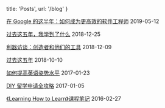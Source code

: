 
  title: 'Posts',
  url: '/blog'
}


[在 Google 的这半年：如何成为更高效的软件工程师](/posts/noogler-learning-effective-engineer) <time>2019-05-12</time>

[过去这五年，我学到了什么](/posts/five-year-learning-2013-2018) <time>2018-12-25</time>

[利器访谈：创造者和他们的工具](/posts/liqi-interview) <time>2018-12-09</time>

[过去这五年](/posts/five-year-summary-2013-2018) <time>2018-10-10</time>

[如何提高英语姿势水平](/posts/improve-english) <time>2017-01-23</time>

[DIY 留学申请全攻略](/posts/gradapply-diy) <time>2017-01-05</time>

[《Learning How to Learn》课程笔记](/posts/notes-learning-how-to-learn) <time>2016-02-27</time>